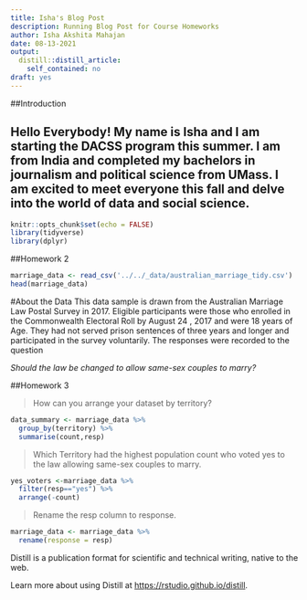 ```yaml
---
title: Isha's Blog Post
description: Running Blog Post for Course Homeworks
author: Isha Akshita Mahajan
date: 08-13-2021
output:
  distill::distill_article:
    self_contained: no
draft: yes
---
```


##Introduction

Hello Everybody! My name is Isha and I am starting the DACSS program this summer. I am from India and completed my bachelors in journalism and political science from UMass. I am excited to meet everyone this fall and delve into the world of data and social science. 
---
```r
knitr::opts_chunk$set(echo = FALSE)
library(tidyverse)
library(dplyr)
```

##Homework 2 

```r
marriage_data <- read_csv('../../_data/australian_marriage_tidy.csv')
head(marriage_data)
```


#About the Data 
This data sample is drawn from the Australian Marriage Law Postal Survey in 2017. Eligible participants were those who enrolled in the Commonwealth Electoral Roll by August 24 , 2017 and were 18 years of Age. They had not served prison sentences of three years and longer and participated in the survey voluntarily. The responses were recorded to the question 

*Should the law be changed to allow same-sex couples to marry?*

##Homework 3

>How can you arrange your dataset by territory? 

```r
data_summary <- marriage_data %>% 
  group_by(territory) %>% 
  summarise(count,resp)
```


>Which Territory had the highest population count who voted yes to the law allowing same-sex couples to marry. 

```r
yes_voters <-marriage_data %>% 
  filter(resp=="yes") %>% 
  arrange(-count) 
```

>Rename the resp column to response. 

```r
marriage_data <- marriage_data %>% 
  rename(response = resp)
```



Distill is a publication format for scientific and technical writing, native to the web.

Learn more about using Distill at <https://rstudio.github.io/distill>.


